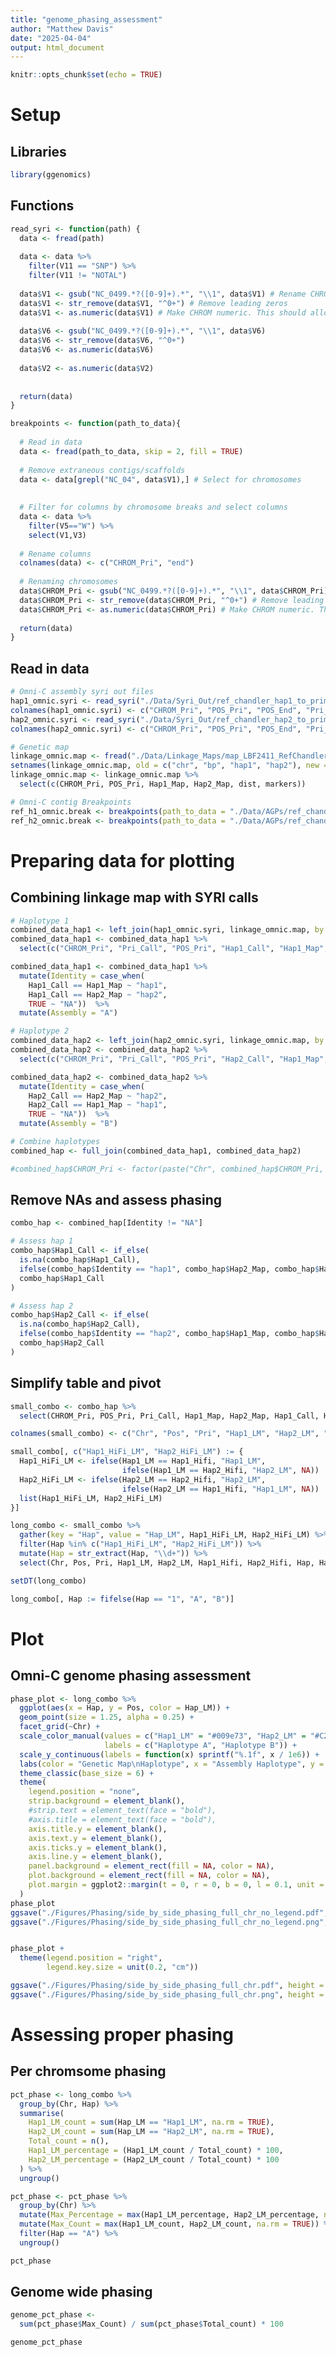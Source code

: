 ```yaml
---
title: "genome_phasing_assessment"
author: "Matthew Davis"
date: "2025-04-04"
output: html_document
---
```


```r
knitr::opts_chunk$set(echo = TRUE)
```

# Setup
## Libraries
```r
library(ggenomics)
```

## Functions
```r
read_syri <- function(path) {
  data <- fread(path)
  
  data <- data %>%
    filter(V11 == "SNP") %>%
    filter(V11 != "NOTAL")
  
  data$V1 <- gsub("NC_0499.*?([0-9]+).*", "\\1", data$V1) # Rename CHROMs to just number
  data$V1 <- str_remove(data$V1, "^0+") # Remove leading zeros
  data$V1 <- as.numeric(data$V1) # Make CHROM numeric. This should allow for proper order plotting
  
  data$V6 <- gsub("NC_0499.*?([0-9]+).*", "\\1", data$V6)
  data$V6 <- str_remove(data$V6, "^0+")
  data$V6 <- as.numeric(data$V6)
  
  data$V2 <- as.numeric(data$V2)
  
  
  return(data)
}

breakpoints <- function(path_to_data){
  
  # Read in data
  data <- fread(path_to_data, skip = 2, fill = TRUE)
  
  # Remove extraneous contigs/scaffolds
  data <- data[grepl("NC_04", data$V1),] # Select for chromosomes
  
  
  # Filter for columns by chromosome breaks and select columns
  data <- data %>% 
    filter(V5=="W") %>%
    select(V1,V3)
  
  # Rename columns
  colnames(data) <- c("CHROM_Pri", "end")
  
  # Renaming chromosomes
  data$CHROM_Pri <- gsub("NC_0499.*?([0-9]+).*", "\\1", data$CHROM_Pri) # Rename chromosomes to just number
  data$CHROM_Pri <- str_remove(data$CHROM_Pri, "^0+") # Remove leading zeros
  data$CHROM_Pri <- as.numeric(data$CHROM_Pri) # Make CHROM numeric. This should allow for proper order plotting
  
  return(data)
}
```

## Read in data
```r
# Omni-C assembly syri out files
hap1_omnic.syri <- read_syri("./Data/Syri_Out/ref_chandler_hap1_to_primary_syri.out") # NAs are not in relevant sites
colnames(hap1_omnic.syri) <- c("CHROM_Pri", "POS_Pri", "POS_End", "Pri_Call", "Hap1_Call", "CHROM_Hap1", "Hap1_Start", "Hap1_End", "UniqueID", "ParentID", "Anno_Type", "Copy_Status") 
hap2_omnic.syri <- read_syri("./Data/Syri_Out/ref_chandler_hap2_to_primary_syri.out")
colnames(hap2_omnic.syri) <- c("CHROM_Pri", "POS_Pri", "POS_End", "Pri_Call", "Hap2_Call", "CHROM_Hap2", "Hap2_Start", "Hap2_End", "UniqueID", "ParentID", "Anno_Type", "Copy_Status") 

# Genetic map
linkage_omnic.map <- fread("./Data/Linkage_Maps/map_LBF2411_RefChandlerPrimaryYesOmniC_no_genos.csv")
setnames(linkage_omnic.map, old = c("chr", "bp", "hap1", "hap2"), new = c("CHROM_Pri", "POS_Pri", "Hap1_Map", "Hap2_Map"))
linkage_omnic.map <- linkage_omnic.map %>%
  select(c(CHROM_Pri, POS_Pri, Hap1_Map, Hap2_Map, dist, markers))

# Omni-C contig Breakpoints
ref_h1_omnic.break <- breakpoints(path_to_data = "./Data/AGPs/ref_chandler_hap1_default_scaffold.agp")
ref_h2_omnic.break <- breakpoints(path_to_data = "./Data/AGPs/ref_chandler_hap2_default_scaffold.agp")
```

# Preparing data for plotting
## Combining linkage map with SYRI calls
```r
# Haplotype 1
combined_data_hap1 <- left_join(hap1_omnic.syri, linkage_omnic.map, by = c("CHROM_Pri", "POS_Pri"))
combined_data_hap1 <- combined_data_hap1 %>%
  select(c("CHROM_Pri", "Pri_Call", "POS_Pri", "Hap1_Call", "Hap1_Map", "Hap2_Map", "dist", "markers"))

combined_data_hap1 <- combined_data_hap1 %>% 
  mutate(Identity = case_when(
    Hap1_Call == Hap1_Map ~ "hap1",
    Hap1_Call == Hap2_Map ~ "hap2",
    TRUE ~ "NA"))  %>%
  mutate(Assembly = "A")

# Haplotype 2
combined_data_hap2 <- left_join(hap2_omnic.syri, linkage_omnic.map, by = c("CHROM_Pri", "POS_Pri"))
combined_data_hap2 <- combined_data_hap2 %>%
  select(c("CHROM_Pri", "Pri_Call", "POS_Pri", "Hap2_Call", "Hap1_Map", "Hap2_Map", "dist", "markers"))

combined_data_hap2 <- combined_data_hap2 %>% 
  mutate(Identity = case_when(
    Hap2_Call == Hap2_Map ~ "hap2",
    Hap2_Call == Hap1_Map ~ "hap1",
    TRUE ~ "NA"))  %>%
  mutate(Assembly = "B")

# Combine haplotypes
combined_hap <- full_join(combined_data_hap1, combined_data_hap2)

#combined_hap$CHROM_Pri <- factor(paste("Chr", combined_hap$CHROM_Pri, sep = " "), levels = paste("Chr", 1:16, sep = " "))
```

## Remove NAs and assess phasing
```r
combo_hap <- combined_hap[Identity != "NA"]

# Assess hap 1
combo_hap$Hap1_Call <- if_else(
  is.na(combo_hap$Hap1_Call),
  ifelse(combo_hap$Identity == "hap1", combo_hap$Hap2_Map, combo_hap$Hap1_Map),
  combo_hap$Hap1_Call
)

# Assess hap 2
combo_hap$Hap2_Call <- if_else(
  is.na(combo_hap$Hap2_Call),
  ifelse(combo_hap$Identity == "hap2", combo_hap$Hap1_Map, combo_hap$Hap2_Map),
  combo_hap$Hap2_Call
)
```

## Simplify table and pivot
```r
small_combo <- combo_hap %>%
  select(CHROM_Pri, POS_Pri, Pri_Call, Hap1_Map, Hap2_Map, Hap1_Call, Hap2_Call)

colnames(small_combo) <- c("Chr", "Pos", "Pri", "Hap1_LM", "Hap2_LM", "Hap1_Hifi", "Hap2_Hifi")

small_combo[, c("Hap1_HiFi_LM", "Hap2_HiFi_LM") := {
  Hap1_HiFi_LM <- ifelse(Hap1_LM == Hap1_Hifi, "Hap1_LM", 
                         ifelse(Hap1_LM == Hap2_Hifi, "Hap2_LM", NA))
  Hap2_HiFi_LM <- ifelse(Hap2_LM == Hap2_Hifi, "Hap2_LM", 
                         ifelse(Hap2_LM == Hap1_Hifi, "Hap1_LM", NA))
  list(Hap1_HiFi_LM, Hap2_HiFi_LM)
}]

long_combo <- small_combo %>%
  gather(key = "Hap", value = "Hap_LM", Hap1_HiFi_LM, Hap2_HiFi_LM) %>%
  filter(Hap %in% c("Hap1_HiFi_LM", "Hap2_HiFi_LM")) %>%
  mutate(Hap = str_extract(Hap, "\\d+")) %>%
  select(Chr, Pos, Pri, Hap1_LM, Hap2_LM, Hap1_Hifi, Hap2_Hifi, Hap, Hap_LM)

setDT(long_combo)

long_combo[, Hap := fifelse(Hap == "1", "A", "B")]
```

# Plot
## Omni-C genome phasing assessment
```r
phase_plot <- long_combo %>%
  ggplot(aes(x = Hap, y = Pos, color = Hap_LM)) +
  geom_point(size = 1.25, alpha = 0.25) +
  facet_grid(~Chr) +
  scale_color_manual(values = c("Hap1_LM" = "#009e73", "Hap2_LM" = "#C29A6A"),
                     labels = c("Haplotype A", "Haplotype B")) + 
  scale_y_continuous(labels = function(x) sprintf("%.1f", x / 1e6)) + 
  labs(color = "Genetic Map\nHaplotype", x = "Assembly Haplotype", y = " Position (Mb)") +
  theme_classic(base_size = 6) +
  theme(
    legend.position = "none",
    strip.background = element_blank(),
    #strip.text = element_text(face = "bold"),
    #axis.title = element_text(face = "bold"),
    axis.title.y = element_blank(),
    axis.text.y = element_blank(),
    axis.ticks.y = element_blank(),
    axis.line.y = element_blank(),
    panel.background = element_rect(fill = NA, color = NA),
    plot.background = element_rect(fill = NA, color = NA),
    plot.margin = ggplot2::margin(t = 0, r = 0, b = 0, l = 0.1, unit = "cm")
  )
phase_plot
ggsave("./Figures/Phasing/side_by_side_phasing_full_chr_no_legend.pdf", height = 2.43, width = 3.55)
ggsave("./Figures/Phasing/side_by_side_phasing_full_chr_no_legend.png", height = 2.43, width = 3.55)


phase_plot +
  theme(legend.position = "right",
        legend.key.size = unit(0.2, "cm"))

ggsave("./Figures/Phasing/side_by_side_phasing_full_chr.pdf", height = 2.43, width = 3.55)
ggsave("./Figures/Phasing/side_by_side_phasing_full_chr.png", height = 2.43, width = 3.55)
```

# Assessing proper phasing
## Per chromsome phasing
```r
pct_phase <- long_combo %>%
  group_by(Chr, Hap) %>%
  summarise(
    Hap1_LM_count = sum(Hap_LM == "Hap1_LM", na.rm = TRUE),
    Hap2_LM_count = sum(Hap_LM == "Hap2_LM", na.rm = TRUE),
    Total_count = n(),
    Hap1_LM_percentage = (Hap1_LM_count / Total_count) * 100,
    Hap2_LM_percentage = (Hap2_LM_count / Total_count) * 100
  ) %>%
  ungroup()

pct_phase <- pct_phase %>%
  group_by(Chr) %>%
  mutate(Max_Percentage = max(Hap1_LM_percentage, Hap2_LM_percentage, na.rm = TRUE)) %>%
  mutate(Max_Count = max(Hap1_LM_count, Hap2_LM_count, na.rm = TRUE)) %>%
  filter(Hap == "A") %>%
  ungroup()

pct_phase
```

## Genome wide phasing
```r
genome_pct_phase <- 
  sum(pct_phase$Max_Count) / sum(pct_phase$Total_count) * 100

genome_pct_phase
```

